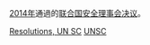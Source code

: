 {{Year by category
| m = 2
| c = 0
| d = 1
| y = 4
| cat = 联合国安全理事会决议
| sortkey = United Nations Security Council resolutions
| parent = 各年聯合國安全理事會決議
| subcat = 2014年國際關係
}}
[[2014年|2014年]]通過的[[联合国安全理事会决议|联合国安全理事会决议]]。
{{Wikisource|聯合國安理會決議}}

[[Category:2014年聯合國|Resolutions, UN SC]]
[[Category:2014年法律|UNSC]]